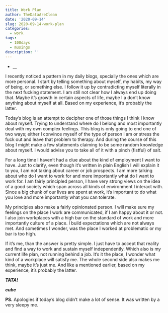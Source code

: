 ```yaml
---
title: Work Plan
author: TheDataAreClean
date: '2020-09-14'
slug: 2020-09-14-work-plan
categories:
  - work
tags:
  - 100days
  - musings
description: ''
---
```


* __

I recently noticed a pattern in my daily blogs, specially the ones which are more personal. I start by telling something about myself, my habits, my way of being, or something else. I follow it up by contradicting myself literally in the next fucking statement. I am still not clear how I always end up doing that. Maybe it's growth in certain aspects of life, maybe I a don't know anything about myself at all. Based on my experience, it's probably the latter.

Today's blog is an attempt to decipher one of those things I think I know about myself. Trying to understand where do I belong and most importantly deal with my own complex feelings. This blog is only going to end one of two ways; either I convince myself of the type of person I am or stress the fuck out and leave that problem to therapy. And during the course of this blog I might make a few statements claiming to be some random knowledge about myself. I would advise you to take all of it with a pinch (fistful) of salt.

For a long time I haven't had a clue about the kind of employment I want to have. Just to clarify, even though it's written in plain English I will explain it to you, I am not taking about career or job prospects. I am more talking about who do I want to work for and more importantly what do I want to work for. I am fairly principled person, I have very strong views on the idea of a good society which span across all kinds of environment I interact with. Since a big chunk of our lives are spent at work, it's important to do what you love and more importantly what you can tolerate. 

My principles also make a fairly opinionated person. I will make sure my feelings on the place I work are communicated, if I am happy about it or not. I also join workplaces with a high bar on the standard of work and more importantly culture of a place. I build expectations which are not always met. And sometimes I wonder, was the place I worked at problematic or my bar is too high.

If it's me, than the answer is pretty simple. I just have to accept that reality and find a way to work and sustain myself independently. Which also is my current life plan, not running behind a job. It's it the place, I wonder what kind of a workplace will satisfy me. The whole second side also makes me think, maybe it's just me. And like a mentioned earlier, based on my experience, it's probably the latter.

**_TATA!_**

**_cube_**

**PS.** Apologies if today's blog didn't make a lot of sense. It was written by a very sleepy me.
